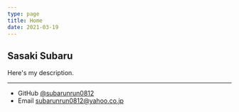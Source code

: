 ```yaml
---
type: page
title: Home
date: 2021-03-19
---
```


## Sasaki Subaru

Here's my description.

---

- GitHub [@subarunrun0812](https://github.com/subarunrun0812)
- Email subarunrun0812@yahoo.co.jp
